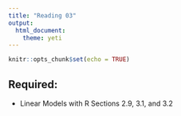 ```yaml
---
title: "Reading 03"
output: 
  html_document: 
    theme: yeti
---
```


```r
knitr::opts_chunk$set(echo = TRUE)
```


## Required:

- Linear Models with R Sections 2.9, 3.1, and 3.2

